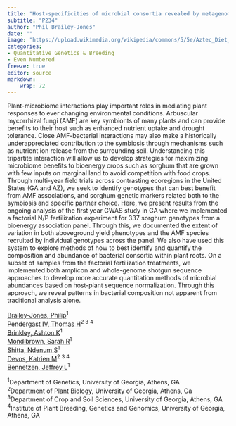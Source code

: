 ```yaml
---
title: "Host-specificities of microbial consortia revealed by metagenomic approaches in Sorghum bicolor"
subtitle: "P234"
author: "Phil Brailey-Jones"
date: ""
image: "https://upload.wikimedia.org/wikipedia/commons/5/5e/Aztec_Diet_Basket_of_Corn_%289755332575%29.jpg"
categories: 
- Quantitative Genetics & Breeding
- Even Numbered
freeze: true
editor: source
markdown: 
    wrap: 72
---
```


Plant-microbiome interactions play important roles in mediating plant responses to ever changing environmental conditions. Arbuscular mycorrhizal fungi (AMF) are key symbionts of many plants and can provide benefits to their host such as enhanced nutrient uptake and drought tolerance. Close AMF-bacterial interactions may also make a historically underappreciated contribution to the symbiosis through mechanisms such as nutrient ion release from the surrounding soil. Understanding this tripartite interaction will allow us to develop strategies for maximizing microbiome benefits to bioenergy crops such as sorghum that are grown with few inputs on marginal land to avoid competition with food crops. Through multi-year field trials across contrasting ecoregions in the United States (GA and AZ), we seek to identify genotypes that can best benefit from AMF associations, and sorghum genetic markers related both to the symbiosis and specific partner choice. Here, we present results from the ongoing analysis of the first year GWAS study in GA where we implemented a factorial N/P fertilization experiment for 337 sorghum genotypes from a bioenergy association panel. Through this, we documented the extent of variation in both aboveground yield phenotypes and the AMF species recruited by individual genotypes across the panel. We also have used this system to explore methods of how to best identify and quantify the composition and abundance of bacterial consortia within plant roots. On a subset of samples from the factorial fertilization treatments, we implemented both amplicon and whole-genome shotgun sequence approaches to develop more accurate quantitation methods of microbial abundances based on host-plant sequence normalization. Through this approach, we reveal patterns in bacterial composition not apparent from traditional analysis alone.

<a href='mailto:pab14613@uga.edu'>Brailey-Jones, Philip</a><sup>1</sup><br><a href='mailto:thpiv@uga.edu'>Pendergast IV, Thomas H</a><sup>2 3 4</sup><br><a href='mailto:ashton.brinkley@uga.edu'>Brinkley, Ashton K</a><sup>1</sup><br><a href='mailto:sarah.mondibrown@uga.edu'>Mondibrown, Sarah R</a><sup>1</sup><br><a href='mailto:ndenum.shitta@uga.edu'>Shitta, Ndenum S</a><sup>1</sup><br><a href='mailto:fingermillet@uga.edu'>Devos, Katrien M</a><sup>2 3 4</sup><br><a href='mailto:maize@uga.edu'>Bennetzen, Jeffrey L</a><sup>1</sup><br>

<sup>1</sup>Department of Genetics, University of Georgia, Athens, GA<br><sup>2</sup>Department of Plant Biology, University of Georgia, Athens, Ga<br><sup>3</sup>Department of Crop and Soil Sciences, University of Georgia, Athens, GA<br><sup>4</sup>Institute of Plant Breeding, Genetics and Genomics, University of Georgia, Athens, GA<br>